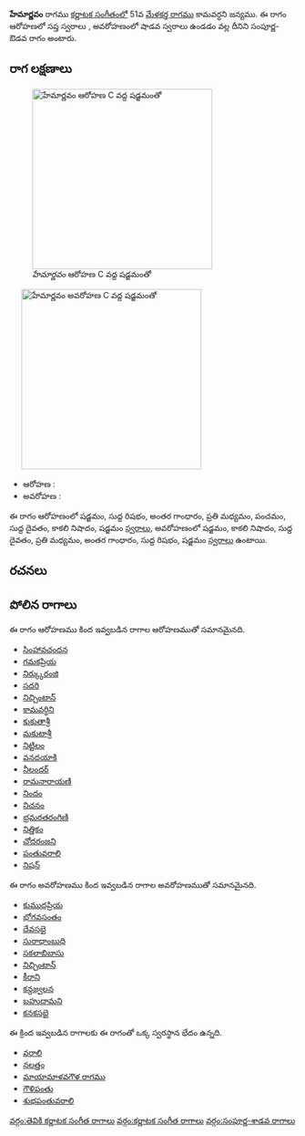 {{Infobox ragam
	| name          	= హేమార్ణవం
	| synonym	    	= 
	| mela          	= 
	| chakra        	= 
	| janaka        	= 
	| type          	= సంపూర్ణ-శాడవ
	| arohanam      	= {{svaraC|S|R1|G3|M2|P|D1|N3|S'}} 
	| avarohanam    	= {{svaraC|S'|N3|D1|M2|G3|R1|S}}
	| jeeva         	=
	| chhaya        	=
	| nyasa         	=
	| vishesha      	= 
	| equivalent  		= 
}}
{{కర్ణాటక సంగీత రాగాలు}}
'''హేమార్ణవం''' రాగము [[కర్ణాటక సంగీతం]]లో 51వ [[మేళకర్త రాగము]] కామవర్ధని జన్యము.  ఈ రాగం ఆరోహణలో సప్త స్వరాలు , అవరోహణంలో షాడవ స్వరాలు ఉండడం వల్ల దీనిని సంపూర్ణ-ఔడవ రాగం అంటారు.


==రాగ లక్షణాలు==
[[Image:hemarnavam_ar_kb2wiki.png|thumb|right|316px|''హేమార్ణవం'' ఆరోహణ C వద్ద షడ్జమంతో]]
	[[Image:hemarnavam_av_kb2wiki.png|thumb|right|316px|''హేమార్ణవం'' అవరోహణ C వద్ద షడ్జమంతో]]

* ఆరోహణ : {{svaraC|S|R1|G3|M2|P|D1|N3|S'}} 
* అవరోహణ : {{svaraC|S'|N3|D1|M2|G3|R1|S}}

ఈ రాగం ఆరోహణంలో షడ్జమం, సుద్ద  రిషభం, అంతర గాంధారం, ప్రతి మధ్యమం, పంచమం, సుద్ద దైవతం, కాకలి  నిషాదం, షడ్జమం [[స్వరాలు]], అవరోహణంలో షడ్జమం, కాకలి  నిషాదం, సుద్ద దైవతం, ప్రతి మధ్యమం, అంతర గాంధారం, సుద్ద  రిషభం, షడ్జమం [[స్వరాలు]] ఉంటాయి.

==రచనలు==



==పోలిన రాగాలు==
ఈ రాగం ఆరోహణము కింద ఇవ్వబడిన రాగాల ఆరోహణముతో సమానమైనది.
* [[సింహావచందన]]
* [[గమకప్రియ]]
* [[నిర్క్కురంజి]]
* [[సదరి]]
* [[నిచ్చింటాన్]]
* [[కామవర్ధిని]]
* [[కుకుతాశ్రీ]]
* [[మకుటాశ్రీ]]
* [[నిట్టిలం]]
* [[వనదయాకి]]
* [[నీలందర్]]
* [[రామనారాయణి]]
* [[నిందం]]
* [[నిచనం]]
* [[భ్రమరతరంగిణి]]
* [[నిత్తికం]]
* [[ చోదరంజని]]
* [[పంతువరాలి]]
* [[నిషన్]]

ఈ రాగం అవరోహణము కింద ఇవ్వబడిన రాగాల అవరోహణముతో సమానమైనది.
* [[కుముదప్రియ]]
* [[భోగవసంతం]]
* [[దేవసభై]]
* [[సురాధాంబుధి]]
* [[సకలాబిబాసు]]
* [[నిచ్చింటాన్]]
* [[కీరాని]]
* [[కన్దజ్వలన]]
* [[బహుదామని]]
* [[కనకసభై]]

ఈ క్రింద ఇవ్వబడిన రాగాలకు ఈ రాగంతో ఒక్క స్వరస్థాన భేదం ఉన్నది.
* [[వరాలి]]
* [[నలత్తం]]
* [[మాయామాళవగౌళ రాగము]]
* [[గౌళిపంతు]]
* [[శుభపంతువరాలి]]



[[వర్గం:తెవికి కర్ణాటక సంగీత రాగాలు]]
[[వర్గం:కర్ణాటక సంగీత రాగాలు]]
[[వర్గం:సంపూర్ణ-శాడవ రాగాలు]]
